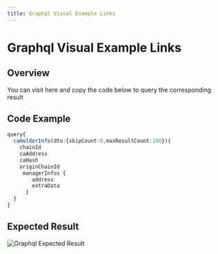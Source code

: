 ```yaml
---
title: Graphql Visual Example Links
---
```



# Graphql Visual Example Links

## Overview

<HighlightBlock>
You can visit here and copy the code below to query the corresponding result
</HighlightBlock>

## Code Example

```typescript
query{
  caHolderInfo(dto:{skipCount:0,maxResultCount:100}){
    chainId
    caAddress
    caHash
    originChainId
     managerInfos {
        address
        extraData
      }
  }
}
```

## Expected Result
![Graphql Expected Result](/img/core-sdk/graphql-expected-result.png)
